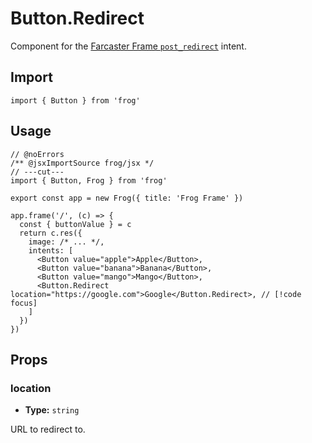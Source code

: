 # Button.Redirect

Component for the [Farcaster Frame `post_redirect`](https://docs.farcaster.xyz/reference/frames/spec#rendering-frames-1) intent.

## Import

```tsx twoslash
import { Button } from 'frog'
```

## Usage

```tsx twoslash
// @noErrors
/** @jsxImportSource frog/jsx */
// ---cut---
import { Button, Frog } from 'frog'

export const app = new Frog({ title: 'Frog Frame' })

app.frame('/', (c) => {
  const { buttonValue } = c
  return c.res({
    image: /* ... */,
    intents: [
      <Button value="apple">Apple</Button>,
      <Button value="banana">Banana</Button>,
      <Button value="mango">Mango</Button>,
      <Button.Redirect location="https://google.com">Google</Button.Redirect>, // [!code focus]
    ]
  })
})
```

## Props

### location

- **Type:** `string`

URL to redirect to.
